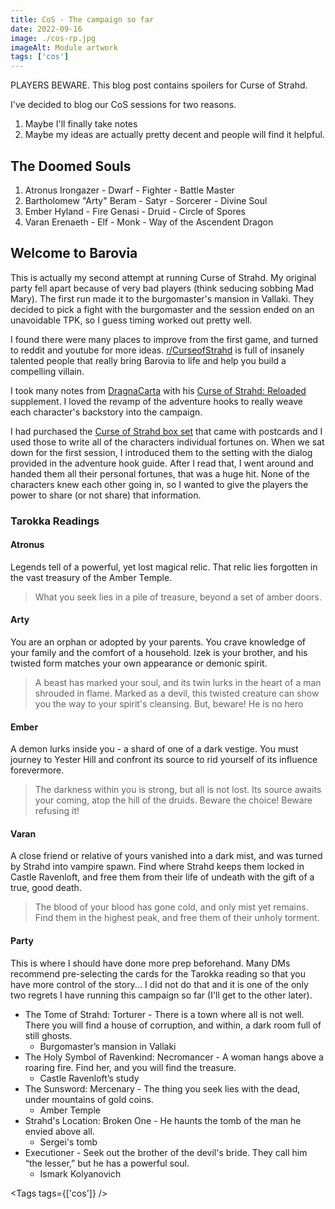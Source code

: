 ```yaml
---
title: CoS - The campaign so far
date: 2022-09-16
image: ./cos-rp.jpg
imageAlt: Module artwork
tags: ['cos']
---
```


PLAYERS BEWARE. This blog post contains spoilers for Curse of Strahd.

I've decided to blog our CoS sessions for two reasons.

1. Maybe I'll finally take notes
2. Maybe my ideas are actually pretty decent and people will find it helpful.

## The Doomed Souls

1. Atronus Irongazer - Dwarf - Fighter - Battle Master
2. Bartholomew "Arty" Beram - Satyr - Sorcerer - Divine Soul
3. Ember Hyland - Fire Genasi - Druid - Circle of Spores
4. Varan Erenaeth - Elf - Monk - Way of the Ascendent Dragon

## Welcome to Barovia

This is actually my second attempt at running Curse of Strahd. My original party fell apart because of very bad players (think seducing sobbing Mad Mary). The first run made it to the burgomaster's mansion in Vallaki. They decided to pick a fight with the burgomaster and the session ended on an unavoidable TPK, so I guess timing worked out pretty well.

I found there were many places to improve from the first game, and turned to reddit and youtube for more ideas. [r/CurseofStrahd](https://www.reddit.com/r/CurseofStrahd/) is full of insanely talented people that really bring Barovia to life and help you build a compelling villain.

I took many notes from [DragnaCarta](https://www.reddit.com/user/DragnaCarta/) with his [Curse of Strahd: Reloaded](https://www.reddit.com/r/CurseofStrahd/comments/9bpzbh/curse_of_strahd_reloaded_compilation_thread/) supplement. I loved the revamp of the adventure hooks to really weave each character's backstory into the campaign.

I had purchased the [Curse of Strahd box set](https://smile.amazon.com/Curse-Strahd-Revamped-Premium-Dungeons/dp/0786967153/) that came with postcards and I used those to write all of the characters individual fortunes on. When we sat down for the first session, I introduced them to the setting with the dialog provided in the adventure hook guide. After I read that, I went around and handed them all their personal fortunes, that was a huge hit. None of the characters knew each other going in, so I wanted to give the players the power to share (or not share) that information.

### Tarokka Readings

#### Atronus

Legends tell of a powerful, yet lost magical relic. That relic lies forgotten in the vast treasury of the Amber Temple.

> What you seek lies in a pile of treasure, beyond a set of amber doors.

#### Arty

You are an orphan or adopted by your parents. You crave knowledge of your family and the comfort of a household. Izek is your brother, and his twisted form matches your own appearance or demonic spirit.

> A beast has marked your soul, and its twin lurks in the heart of a man shrouded in flame. Marked as a devil, this twisted creature can show you the way to your spirit's cleansing. But, beware! He is no hero

#### Ember

A demon lurks inside you - a shard of one of a dark vestige. You must journey to Yester Hill and confront its source to rid yourself of its influence forevermore.

> The darkness within you is strong, but all is not lost. Its source awaits your coming, atop the hill of the druids. Beware the choice! Beware refusing it!

#### Varan

A close friend or relative of yours vanished into a dark mist, and was turned by Strahd into vampire spawn. Find where Strahd keeps them locked in Castle Ravenloft, and free them from their life of undeath with the gift of a true, good death.

> The blood of your blood has gone cold, and only mist yet remains. Find them in the highest peak, and free them of their unholy torment.

#### Party

This is where I should have done more prep beforehand. Many DMs recommend pre-selecting the cards for the Tarokka reading so that you have more control of the story... I did not do that and it is one of the only two regrets I have running this campaign so far (I'll get to the other later).

- The Tome of Strahd: Torturer - There is a town where all is not well. There you will find a house of corruption, and within, a dark room full of still ghosts.
  - Burgomaster’s mansion in Vallaki
- The Holy Symbol of Ravenkind: Necromancer - A woman hangs above a roaring fire. Find her, and you will find the treasure.
  - Castle Ravenloft’s study
- The Sunsword: Mercenary - The thing you seek lies with the dead, under mountains of gold coins.
  - Amber Temple
- Strahd's Location: Broken One - He haunts the tomb of the man he envied above all.
  - Sergei's tomb
- Executioner - Seek out the brother of the devil's bride. They call him “the lesser,” but he has a powerful soul.
  - Ismark Kolyanovich

<Tags tags={['cos']} />
